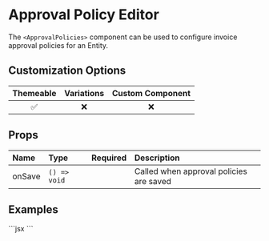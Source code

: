 
# Approval Policy Editor

The `<ApprovalPolicies>` component can be used to configure invoice approval policies for an Entity.

## Customization Options

| Themeable | Variations | Custom Component |
| :-------: | :--------: | :--------------: |
|    ✅     |     ❌     |        ❌        |


## Props

| Name                | Type                                   | Required | Description                                                     |
| :-------------------| :--------------------------------------| :--------| :---------------------------------------------------------------|
| onSave              | `() => void`                           |          | Called when approval policies are saved                         |

## Examples

<ComponentContainer>
  <ApprovalPolicies/>
  ```jsx
  <ApprovalPolicies  />
  ```
</ComponentContainer>